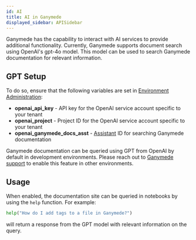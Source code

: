 ```yaml
---
id: AI
title: AI in Ganymede
displayed_sidebar: APISidebar
---
```


Ganymede has the capability to interact with AI services to provide additional functionality.  Currently, Ganymede supports document search using OpenAI's gpt-4o model.  This model can be used to search Ganymede documentation for relevant information.

## GPT Setup

To do so, ensure that the following variables are set in [Environment Administration](../AdminControls):

* **openai_api_key** - API key for the OpenAI service account specific to your tenant
* **openai_project** - Project ID for the OpenAI service account specific to your tenant
* **openai_ganymede_docs_asst** - [Assistant](https://platform.openai.com/assistants) ID for searching Ganymede documentation

Ganymede documentation can be queried using GPT from OpenAI by default in development environments.  Please reach out to [Ganymede support](mailto:support@ganymede.bio) to enable this feature in other environments.

## Usage

When enabled, the documentation site can be queried in notebooks by using the `help` function.  For example:

```python
help("How do I add tags to a file in Ganymede?")
``` 

will return a response from the GPT model with relevant information on the query.  
